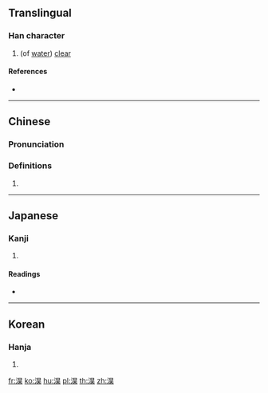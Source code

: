 {{character info/new}}
==Translingual==

===Han character===
{{Han char|rn=85|rad=水|as=08|sn=11|four=36134|canj=EAMK|ids=⿰氵昊}}

# (of [[water]]) [[clear]]

====References====
* {{Han ref|kx=0629.200|dkj=17632|dj=1031.130|hdz=31648.070|uh=6DCF|ud=28111|bh=D5FD|bd=54781}}

----

==Chinese==
{{zh-forms}}

===Pronunciation===
{{zh-pron
|m=hào
|c=hou6
|mc=
|oc=
|ma=
|cat=a
}}

===Definitions===
{{zh-hanzi}}

# {{rfdef|lang=zh}}

----

==Japanese==

===Kanji===
{{ja-kanji|grade=|rs=水08}}

# {{defn|lang=ja|sort=水08}}

====Readings====
* {{ja-readings|on=[[こう]] (kō), [[ごう]] (gō)|kun=}}

----

==Korean==

===Hanja===
{{ko-hanja|hangeul=호|eumhun=|rv=ho|mr=ho|y=ho}}

# {{defn|lang=ko|sort=水08}}

[[fr:淏]]
[[ko:淏]]
[[hu:淏]]
[[pl:淏]]
[[th:淏]]
[[zh:淏]]